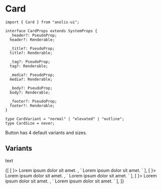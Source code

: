 
<Head title="Card" />

# Card

```tsx
import { Card } from "anolis-ui";

interface CardProps extends SystemProps {
  _header?: PseudoProp;
  header?: Renderable;

  _title?: PseudoProp;
  title?: Renderable;

  _tag?: PseudoProp;
  tag?: Renderable;

  _media?: PseudoProp;
  media?: Renderable;

  _body?: PseudoProp;
  body?: Renderable;

  _footer?: PseudoProp;
  footer?: Renderable;
}

type CardVariant = "normal" | "elevated" | "outline";
type CardSize = never;
```

Button has 4 default variants and sizes.

## Variants

text

<ComponentDisplay>
  {[
    [
      <Card title="Lorem ipsum" media={<img src="https://placekitten.com/g/300/180"/>}>
        Lorem ipsum dolor sit amet.
      </Card>,
      `
<Card title="Lorem ipsum" media="https://placekitten.com/g/300/180">
  Lorem ipsum dolor sit amet.
</Card>
      `
    ],
    [
      <Card v="elevated" title="Lorem ipsum" media={<img src="https://placekitten.com/g/300/180"/>}>
        Lorem ipsum dolor sit amet.
      </Card>,
      `
<Card v="elevated" title="Lorem ipsum" media="https://placekitten.com/g/300/180">
  Lorem ipsum dolor sit amet.
</Card>
      `
    ],
    [
      <Card v="outline" title="Lorem ipsum" media={<img src="https://placekitten.com/g/300/180"/>}>
        Lorem ipsum dolor sit amet.
      </Card>,
      `
<Card v="outline" title="Lorem ipsum" media="https://placekitten.com/g/300/180">
  Lorem ipsum dolor sit amet.
</Card>
      `
    ],
  ]}
</ComponentDisplay>

